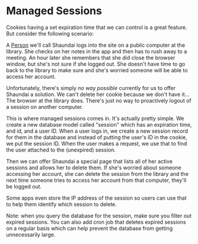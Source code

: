 # Managed Sessions

<EpicVideo url="https://www.epicweb.dev/workshops/authentication-strategies-and-implementation/managed-sessions/intro-to-man-sessions" />

Cookies having a set expiration time that we can control is a great feature. But
consider the following scenario:

A [Person](https://twitter.com/shaundai) we'll call Shaundai logs into the site
on a public computer at the library. She checks on her notes in the app and then
has to rush away to a meeting. An hour later she remembers that she did close
the browser window, but she's not sure if she logged out. She doesn't have time
to go back to the library to make sure and she's worried someone will be able to
access her account.

Unfortunately, there's simply _no way possible_ currently for us to offer
Shaundai a solution. We can't delete her cookie because we don't have it... The
browser at the library does. There's just no way to proactively logout of a
session on another computer.

This is where managed sessions comes in. It's actually pretty simple. We create
a new database model called "session" which has an expiration time, and id, and
a user ID. When a user logs in, we create a new session record for them in the
database and instead of putting the user's ID in the cookie, we put the session
ID. When the user makes a request, we use that to find the user attached to the
(unexpired) session.

Then we can offer Shaundai a special page that lists all of her active sessions
and allows her to delete them. If she's worried about someone accessing her
account, she can delete the session from the library and the next time someone
tries to access her account from that computer, they'll be logged out.

Some apps even store the IP address of the session so users can use that to help
them identify which session to delete.

Note: when you query the database for the session, make sure you filter out
expired sessions. You can also add cron job that deletes expired sessions on a
regular basis which can help prevent the database from getting unnecessarily
large.
